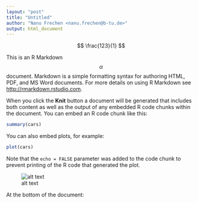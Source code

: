 ```yaml
---
layout: "post"
title: "Untitled"
author: "Nanu Frechen <nanu.frechen@b-tu.de>"
output: html_document
---
```




$$ \frac{123}{1} $$

This is an R Markdown $$\alpha$$ document. Markdown is a simple formatting syntax for authoring HTML, PDF, and MS Word documents. For more details on using R Markdown see <http://rmarkdown.rstudio.com>.

When you click the **Knit** button a document will be generated that includes both content as well as the output of any embedded R code chunks within the document. You can embed an R code chunk like this:

```r
summary(cars)
```

You can also embed plots, for example:

```r
plot(cars)
```

Note that the `echo = FALSE` parameter was added to the code chunk to prevent printing of the R code that generated the plot.


![alt text][123]

At the bottom of the document:

[123]: ../../images/plotting-positions.png "Title"
